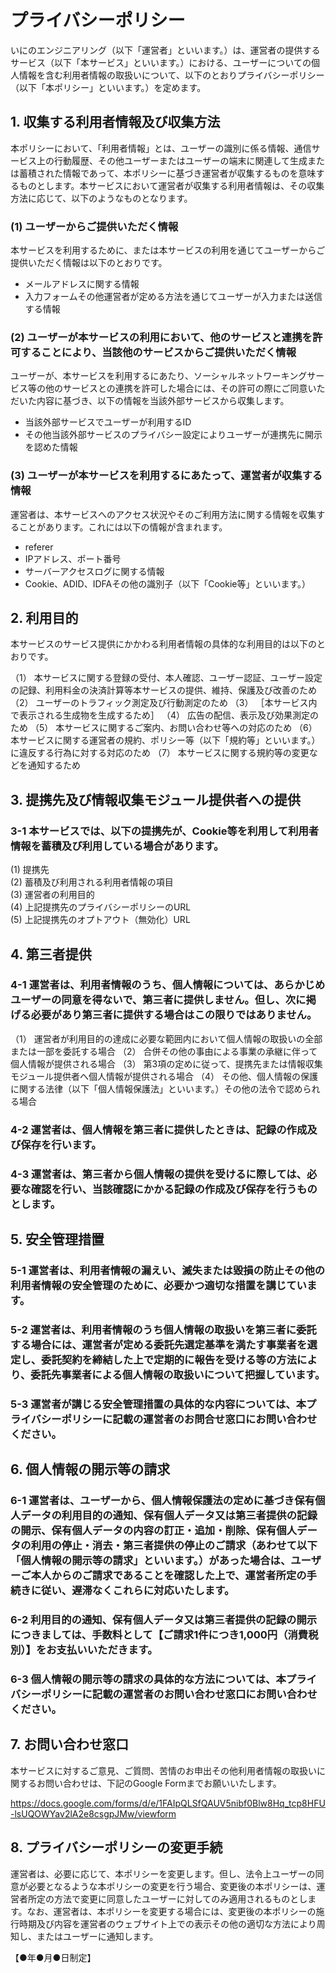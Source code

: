 
# プライバシーポリシー

いにのエンジニアリング（以下「運営者」といいます。）は、運営者の提供するサービス（以下「本サービス」といいます。）における、ユーザーについての個人情報を含む利用者情報の取扱いについて、以下のとおりプライバシーポリシー（以下「本ポリシー」といいます。）を定めます。

## 1. 収集する利用者情報及び収集方法

本ポリシーにおいて、「利用者情報」とは、ユーザーの識別に係る情報、通信サービス上の行動履歴、その他ユーザーまたはユーザーの端末に関連して生成または蓄積された情報であって、本ポリシーに基づき運営者が収集するものを意味するものとします。本サービスにおいて運営者が収集する利用者情報は、その収集方法に応じて、以下のようなものとなります。

### (1) ユーザーからご提供いただく情報

本サービスを利用するために、または本サービスの利用を通じてユーザーからご提供いただく情報は以下のとおりです。

- メールアドレスに関する情報
- 入力フォームその他運営者が定める方法を通じてユーザーが入力または送信する情報

### (2) ユーザーが本サービスの利用において、他のサービスと連携を許可することにより、当該他のサービスからご提供いただく情報

ユーザーが、本サービスを利用するにあたり、ソーシャルネットワーキングサービス等の他のサービスとの連携を許可した場合には、その許可の際にご同意いただいた内容に基づき、以下の情報を当該外部サービスから収集します。

- 当該外部サービスでユーザーが利用するID
- その他当該外部サービスのプライバシー設定によりユーザーが連携先に開示を認めた情報

### (3) ユーザーが本サービスを利用するにあたって、運営者が収集する情報

運営者は、本サービスへのアクセス状況やそのご利用方法に関する情報を収集することがあります。これには以下の情報が含まれます。

- referer
- IPアドレス、ポート番号
- サーバーアクセスログに関する情報
- Cookie、ADID、IDFAその他の識別子（以下「Cookie等」といいます。）

## 2. 利用目的

本サービスのサービス提供にかかわる利用者情報の具体的な利用目的は以下のとおりです。

（1） 本サービスに関する登録の受付、本人確認、ユーザー認証、ユーザー設定の記録、利用料金の決済計算等本サービスの提供、維持、保護及び改善のため
（2） ユーザーのトラフィック測定及び行動測定のため
（3） ［本サービス内で表示される生成物を生成するため］
（4） 広告の配信、表示及び効果測定のため
（5） 本サービスに関するご案内、お問い合わせ等への対応のため
（6） 本サービスに関する運営者の規約、ポリシー等（以下「規約等」といいます。）に違反する行為に対する対応のため
（7） 本サービスに関する規約等の変更などを通知するため

## 3. 提携先及び情報収集モジュール提供者への提供

### 3-1 本サービスでは、以下の提携先が、Cookie等を利用して利用者情報を蓄積及び利用している場合があります。

(1) 提携先  
(2) 蓄積及び利用される利用者情報の項目  
(3) 運営者の利用目的  
(4) 上記提携先のプライバシーポリシーのURL  
(5) 上記提携先のオプトアウト（無効化）URL


## 4. 第三者提供

### 4-1 運営者は、利用者情報のうち、個人情報については、あらかじめユーザーの同意を得ないで、第三者に提供しません。但し、次に掲げる必要があり第三者に提供する場合はこの限りではありません。

（1） 運営者が利用目的の達成に必要な範囲内において個人情報の取扱いの全部または一部を委託する場合
（2） 合併その他の事由による事業の承継に伴って個人情報が提供される場合
（3） 第3項の定めに従って、提携先または情報収集モジュール提供者へ個人情報が提供される場合
（4） その他、個人情報の保護に関する法律（以下「個人情報保護法」といいます。）その他の法令で認められる場合

### 4-2 運営者は、個人情報を第三者に提供したときは、記録の作成及び保存を行います。

### 4-3 運営者は、第三者から個人情報の提供を受けるに際しては、必要な確認を行い、当該確認にかかる記録の作成及び保存を行うものとします。

## 5. 安全管理措置

### 5-1 運営者は、利用者情報の漏えい、滅失または毀損の防止その他の利用者情報の安全管理のために、必要かつ適切な措置を講じています。

### 5-2 運営者は、利用者情報のうち個人情報の取扱いを第三者に委託する場合には、運営者が定める委託先選定基準を満たす事業者を選定し、委託契約を締結した上で定期的に報告を受ける等の方法により、委託先事業者による個人情報の取扱いについて把握しています。

### 5-3 運営者が講じる安全管理措置の具体的な内容については、本プライバシーポリシーに記載の運営者のお問合せ窓口にお問い合わせください。

## 6. 個人情報の開示等の請求

### 6-1 運営者は、ユーザーから、個人情報保護法の定めに基づき保有個人データの利用目的の通知、保有個人データ又は第三者提供の記録の開示、保有個人データの内容の訂正・追加・削除、保有個人データの利用の停止・消去・第三者提供の停止のご請求（あわせて以下「個人情報の開示等の請求」といいます。）があった場合は、ユーザーご本人からのご請求であることを確認した上で、運営者所定の手続きに従い、遅滞なくこれらに対応いたします。

### 6-2 利用目的の通知、保有個人データ又は第三者提供の記録の開示につきましては、手数料として【ご請求1件につき1,000円（消費税別）】をお支払いいただきます。

### 6-3 個人情報の開示等の請求の具体的な方法については、本プライバシーポリシーに記載の運営者のお問い合わせ窓口にお問い合わせください。

## 7. お問い合わせ窓口

本サービスに対するご意見、ご質問、苦情のお申出その他利用者情報の取扱いに関するお問い合わせは、下記のGoogle Formまでお願いいたします。

https://docs.google.com/forms/d/e/1FAIpQLSfQAUV5nibf0Blw8Hq_tcp8HFU-lsUQOWYav2lA2e8csgpJMw/viewform

## 8. プライバシーポリシーの変更手続

運営者は、必要に応じて、本ポリシーを変更します。但し、法令上ユーザーの同意が必要となるような本ポリシーの変更を行う場合、変更後の本ポリシーは、運営者所定の方法で変更に同意したユーザーに対してのみ適用されるものとします。なお、運営者は、本ポリシーを変更する場合には、変更後の本ポリシーの施行時期及び内容を運営者のウェブサイト上での表示その他の適切な方法により周知し、またはユーザーに通知します。

【●年●月●日制定】

